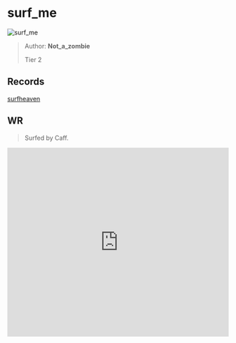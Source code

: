 
# surf_me

![surf_me](https://raw.githubusercontent.com/Sayt123/SurfMapPics/Maps-and-bonuses/csgo/surf_me.jpg)

> Author: **Not_a_zombie**
>
> Tier 2

## Records

[surfheaven](https://surfheaven.eu/map/surf_me)

## WR

> Surfed by Caff.

<iframe
width="100%"
height="430"
src="https://www.youtube.com/embed/uxJHicafzHk"
frameborder="0"
allow="accelerometer; autoplay; clipboard-write; encrypted-media; gyroscope; picture-in-picture"
allowFullScreen
/>

```md

[Surf Timer] - Caff finished in 01:43:76 (WR -00:00:22). Improving by 00:00:42
[Surf Timer] - Caff beat the map record! Rank: 1/4434

Previous WR holder: rulldar


```
                